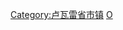 {{Commons category|Orléans}}
{{Catmore}}

{{DEFAULTSORT:Orléans}}
[[Category:卢瓦雷省市镇|Category:卢瓦雷省市镇]]
[[Category:法国省会城市|O]]